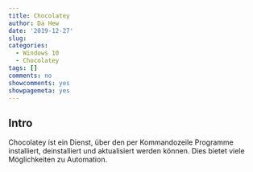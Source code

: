 ```yaml
---
title: Chocolatey
author: Da Hew
date: '2019-12-27'
slug: 
categories:
  - Windows 10
  - Chocolatey
tags: []
comments: no
showcomments: yes
showpagemeta: yes
---
```


## Intro

Chocolatey ist ein Dienst, über den per Kommandozeile Programme installiert, deinstalliert und aktualisiert werden können. Dies bietet viele Möglichkeiten zu Automation.

